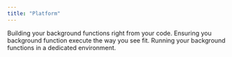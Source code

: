 ```yaml
---
title: "Platform"
---
```


<Card title="Builder" href="/platform/builder/overview">
  Building your background functions right from your code.
</Card>
<Card title="Scheduler" href="/platform/scheduler/overview">
  Ensuring you background function execute the way you see fit.
</Card>
<Card title="Runner" href="/platform/runner/overview">
  Running your background functions in a dedicated environment.
</Card>

